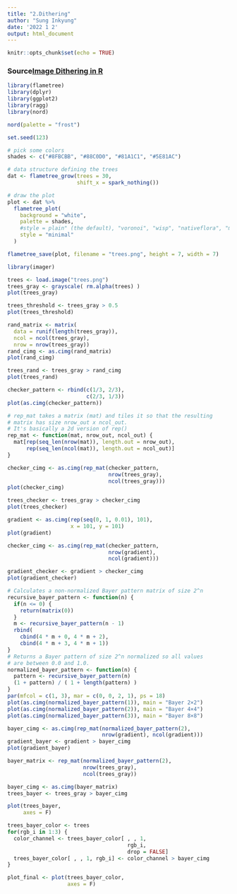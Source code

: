 ```yaml
---
title: "2.Dithering"
author: "Sung Inkyung"
date: '2022 1 2'
output: html_document
---
```


```r
knitr::opts_chunk$set(echo = TRUE)
```
### Source[Image Dithering in R](https://www.r-bloggers.com/2019/01/image-dithering-in-r/)
```r
library(flametree)
library(dplyr)
library(ggplot2)
library(ragg)
library(nord)

nord(palette = "frost")
```


```r
set.seed(123)

# pick some colors 
shades <- c("#8FBCBB", "#88C0D0", "#81A1C1", "#5E81AC")

# data structure defining the trees
dat <- flametree_grow(trees = 30,
                      shift_x = spark_nothing()) 

# draw the plot
plot <- dat %>% 
  flametree_plot(
    background = "white",
    palette = shades,
    #style = plain" (the default), "voronoi", "wisp", "nativeflora", "minimal", or "themegray"
    style = "minimal" 
  ) 

flametree_save(plot, filename = "trees.png", height = 7, width = 7)

```

```r
library(imager)

trees <- load.image("trees.png")
trees_gray <- grayscale( rm.alpha(trees) )
plot(trees_gray)

trees_threshold <- trees_gray > 0.5
plot(trees_threshold)

rand_matrix <- matrix(
  data = runif(length(trees_gray)),
  ncol = ncol(trees_gray), 
  nrow = nrow(trees_gray))
rand_cimg <- as.cimg(rand_matrix)
plot(rand_cimg)

trees_rand <- trees_gray > rand_cimg
plot(trees_rand)
```


```r
checker_pattern <- rbind(c(1/3, 2/3),
                         c(2/3, 1/3))
plot(as.cimg(checker_pattern))

# rep_mat takes a matrix (mat) and tiles it so that the resulting
# matrix has size nrow_out x ncol_out.
# It's basically a 2d version of rep()
rep_mat <- function(mat, nrow_out, ncol_out) {
  mat[rep(seq_len(nrow(mat)), length.out = nrow_out),
      rep(seq_len(ncol(mat)), length.out = ncol_out)]
}

checker_cimg <- as.cimg(rep_mat(checker_pattern,
                                nrow(trees_gray),
                                ncol(trees_gray)))
plot(checker_cimg)

trees_checker <- trees_gray > checker_cimg
plot(trees_checker)

gradient <- as.cimg(rep(seq(0, 1, 0.01), 101), 
                    x = 101, y = 101)
plot(gradient)
```


```r
checker_cimg <- as.cimg(rep_mat(checker_pattern,
                                nrow(gradient),
                                ncol(gradient)))

gradient_checker <- gradient > checker_cimg
plot(gradient_checker)
```

```r
# Calculates a non-normalized Bayer pattern matrix of size 2^n
recursive_bayer_pattern <- function(n) {
  if(n <= 0) {
    return(matrix(0))
  }
  m <- recursive_bayer_pattern(n - 1)
  rbind(
    cbind(4 * m + 0, 4 * m + 2),
    cbind(4 * m + 3, 4 * m + 1))
}
# Returns a Bayer pattern of size 2^n normalized so all values
# are between 0.0 and 1.0.
normalized_bayer_pattern <- function(n) {
  pattern <- recursive_bayer_pattern(n)
  (1 + pattern) / ( 1 + length(pattern) )
}
par(mfcol = c(1, 3), mar = c(0, 0, 2, 1), ps = 18)
plot(as.cimg(normalized_bayer_pattern(1)), main = "Bayer 2×2")
plot(as.cimg(normalized_bayer_pattern(2)), main = "Bayer 4×4")
plot(as.cimg(normalized_bayer_pattern(3)), main = "Bayer 8×8")

bayer_cimg <- as.cimg(rep_mat(normalized_bayer_pattern(2),
                              nrow(gradient), ncol(gradient)))
gradient_bayer <- gradient > bayer_cimg
plot(gradient_bayer)
```
```r
bayer_matrix <- rep_mat(normalized_bayer_pattern(2),
                        nrow(trees_gray),
                        ncol(trees_gray))

bayer_cimg <- as.cimg(bayer_matrix)
trees_bayer <- trees_gray > bayer_cimg

plot(trees_bayer,
     axes = F)
```


```r
trees_bayer_color <- trees
for(rgb_i in 1:3) {
  color_channel <- trees_bayer_color[ , , 1, 
                                      rgb_i, 
                                      drop = FALSE]
  trees_bayer_color[ , , 1, rgb_i] <- color_channel > bayer_cimg
}

plot_final <- plot(trees_bayer_color,
                   axes = F) 

```

